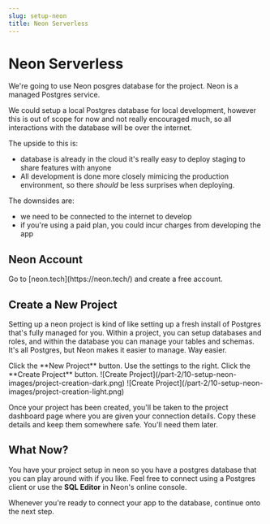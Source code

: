 ```yaml
---
slug: setup-neon
title: Neon Serverless
---
```


# Neon Serverless

We're going to use Neon posgres database for the project. Neon is a managed Postgres service. 

<Note>
We could setup a local Postgres database for local development, however this is out of scope for now and not really encouraged much, so all interactions with the database will be over the internet. 

The upside to this is:
* database is already in the cloud it's really easy to deploy staging to share features with anyone
* All development is done more closely mimicing the production environment, so there *should* be less surprises when deploying.

The downsides are:
* we need to be connected to the internet to develop
* if you're using a paid plan, you could incur charges from developing the app 
</Note>

## Neon Account

<Instruction>
<Instruction.Action step={1}>
Go to [neon.tech](https://neon.tech/) and create a free account. 
</Instruction.Action>
</Instruction>

## Create a New Project 

Setting up a neon project is kind of like setting up a fresh install of Postgres that's fully managed for you. Within a project, you can setup databases and roles, and within the database you can manage your tables and schemas. It's all Postgres, but Neon makes it easier to manage. Way easier.

<Instruction>
<Instruction.Action step={1}>
Click the **New Project** button. 
</Instruction.Action>
<Instruction.Action step={2}>
Use the settings to the right.
</Instruction.Action>
<Instruction.Action step={3}>
Click the **Create Project** button.
</Instruction.Action>
<Instruction.Implementation> ![Create Project](/part-2/10-setup-neon-images/project-creation-dark.png) ![Create Project](/part-2/10-setup-neon-images/project-creation-light.png) </Instruction.Implementation>
</Instruction>

Once your project has been created, you'll be taken to the project dashboard page where you are given your connection details. Copy these details and keep them somewhere safe. You'll need them later.

## What Now?

You have your project setup in neon so you have a postgres database that you can play around with if you like. Feel free to connect using a Postgres client or use the **SQL Editor** in Neon's online console. 

Whenever you're ready to connect your app to the database, continue onto the next step.